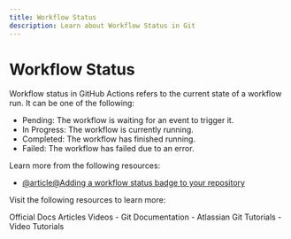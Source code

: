 ```yaml
---
title: Workflow Status
description: Learn about Workflow Status in Git
---
```


# Workflow Status

Workflow status in GitHub Actions refers to the current state of a workflow run. It can be one of the following:

- Pending: The workflow is waiting for an event to trigger it.
- In Progress: The workflow is currently running.
- Completed: The workflow has finished running.
- Failed: The workflow has failed due to an error.

Learn more from the following resources:

- [@article@Adding a workflow status badge to your repository](https://docs.github.com/en/actions/monitoring-and-troubleshooting-workflows/monitoring-workflows/adding-a-workflow-status-badge)

Visit the following resources to learn more:

<Tabs defaultValue="official">
<TabsList>
<TabsTrigger value="official">Official Docs</TabsTrigger>
<TabsTrigger value="article">Articles</TabsTrigger>
<TabsTrigger value="video">Videos</TabsTrigger>
</TabsList>

<TabsContent value="official">
- <Link href="https://git-scm.com/docs">Git Documentation</Link>
</TabsContent>
<TabsContent value="article">
- <Link href="https://www.atlassian.com/git/tutorials">Atlassian Git Tutorials</Link>
</TabsContent>
<TabsContent value="video">
- <Link href="https://www.youtube.com/results?search_query=git+workflow-status+tutorial">Video Tutorials</Link>
</TabsContent>
</Tabs>

<Outlet path="5-github/actions/workflow-status" />
